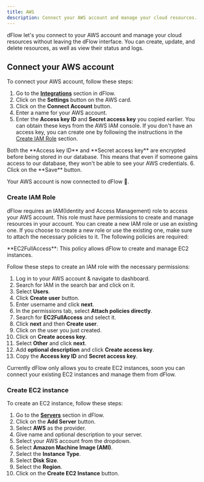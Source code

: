 ```yaml
---
title: AWS
description: Connect your AWS account and manage your cloud resources.
---
```


dFlow let's you connect to your AWS account and manage your cloud resources
without leaving the dFlow interface. You can create, update, and delete
resources, as well as view their status and logs.

## Connect your AWS account

To connect your AWS account, follow these steps:

1. Go to the [**Integrations**](https://demo.dflow.sh/integrations) section in
   dFlow.
2. Click on the **Settings** button on the AWS card.
3. Click on the **Connect Account** button.
4. Enter a name for your AWS account.
5. Enter the **Access key ID** and **Secret access key** you copied earlier. You
   can obtain these keys from the AWS IAM console. If you don't have an access
   key, you can create one by following the instructions in the
   [Create IAM Role](#create-iam-role) section.

<Callout type='info'>
  Both the **Access key ID** and **Secret access key** are encrypted before
  being stored in our database. This means that even if someone gains access to
  our database, they won't be able to see your AWS credentials.
</Callout>
6. Click on the **Save** button.

Your AWS account is now connected to dFlow 🎉.

### Create IAM Role

dFlow requires an IAM(Identity and Access Management) role to access your AWS
account. This role must have permissions to create and manage resources in your
account. You can create a new IAM role or use an existing one. If you choose to
create a new role or use the existing one, make sure to attach the necessary
policies to it. The following policies are required:

<Callout type='info'>
  **EC2FullAccess**: This policy allows dFlow to create and manage EC2
  instances.
</Callout>

Follow these steps to create an IAM role with the necessary permissions:

1. Log in to your AWS account & navigate to dashboard.
2. Search for IAM in the search bar and click on it.
3. Select **Users**.
4. Click **Create user** button.
5. Enter username and click **next**.
6. In the permissions tab, select **Attach policies directly**.
7. Search for **EC2FullAccess** and select it.
8. Click **next** and then **Create user**.
9. Click on the user you just created.
10. Click on **Create access key**.
11. Select **Other** and click **next**.
12. Add **optional description** and click **Create access key**.
13. Copy the **Access key ID** and **Secret access key**.

<Callout type='warn'>
  Currently dFlow only allows you to create EC2 instances, soon you can connect
  your existing EC2 instances and manage them from dFlow.
</Callout>

### Create EC2 instance

To create an EC2 instance, follow these steps:

1. Go to the [**Servers**](https://demo.dflow.sh/settings/servers) section in
   dFlow.
2. Click on the **Add Server** button.
3. Select **AWS** as the provider.
4. Give name and optional description to your server.
5. Select your AWS account from the dropdown.
6. Select **Amazon Machine Image (AMI)**.
7. Select the **Instance Type**.
8. Select **Disk Size**.
9. Select the **Region**.
10. Click on the **Create EC2 Instance** button.
